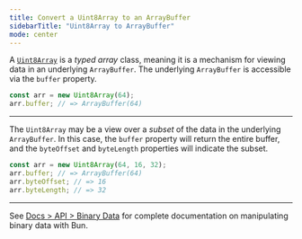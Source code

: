 ```yaml
---
title: Convert a Uint8Array to an ArrayBuffer
sidebarTitle: "Uint8Array to ArrayBuffer"
mode: center
---
```


A [`Uint8Array`](https://developer.mozilla.org/en-US/docs/Web/JavaScript/Reference/Global_Objects/Uint8Array) is a _typed array_ class, meaning it is a mechanism for viewing data in an underlying `ArrayBuffer`. The underlying `ArrayBuffer` is accessible via the `buffer` property.

```ts
const arr = new Uint8Array(64);
arr.buffer; // => ArrayBuffer(64)
```

---

The `Uint8Array` may be a view over a _subset_ of the data in the underlying `ArrayBuffer`. In this case, the `buffer` property will return the entire buffer, and the `byteOffset` and `byteLength` properties will indicate the subset.

```ts
const arr = new Uint8Array(64, 16, 32);
arr.buffer; // => ArrayBuffer(64)
arr.byteOffset; // => 16
arr.byteLength; // => 32
```

---

See [Docs > API > Binary Data](https://bun.com/docs/api/binary-data#conversion) for complete documentation on manipulating binary data with Bun.
